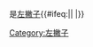 {{{1|<noinclude>撸主</noinclude><includeonly>{{PAGENAME}}</includeonly>}}}是[[左撇子]]<includeonly>{{#ifeq:{{NAMESPACE}}|| [[Category:左撇子]] |}}</includeonly><noinclude>{{Documentation}}</noinclude>